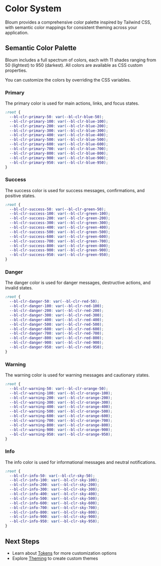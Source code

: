 
<Meta title="Documentation/Colors" />

# Color System

Bloum provides a comprehensive color palette inspired by Tailwind CSS, with semantic color mappings for consistent theming across your application.

## Semantic Color Palette

Bloum includes a full spectrum of colors, each with 11 shades ranging from 50 (lightest) to 950 (darkest). All colors are available as CSS custom properties.

You can customize the colors by overriding the CSS variables.

### Primary

The primary color is used for main actions, links, and focus states.

<Palette colorName="primary" />

```css
:root {
  --bl-clr-primary-50: var(--bl-clr-blue-50);
  --bl-clr-primary-100: var(--bl-clr-blue-100);
  --bl-clr-primary-200: var(--bl-clr-blue-200);
  --bl-clr-primary-300: var(--bl-clr-blue-300);
  --bl-clr-primary-400: var(--bl-clr-blue-400);
  --bl-clr-primary-500: var(--bl-clr-blue-500);
  --bl-clr-primary-600: var(--bl-clr-blue-600);
  --bl-clr-primary-700: var(--bl-clr-blue-700);
  --bl-clr-primary-800: var(--bl-clr-blue-800);
  --bl-clr-primary-900: var(--bl-clr-blue-900);
  --bl-clr-primary-950: var(--bl-clr-blue-950);
}
```

### Success

The success color is used for success messages, confirmations, and positive states.

<Palette colorName="success" />

```css
:root {
  --bl-clr-success-50: var(--bl-clr-green-50);
  --bl-clr-success-100: var(--bl-clr-green-100);
  --bl-clr-success-200: var(--bl-clr-green-200);
  --bl-clr-success-300: var(--bl-clr-green-300);
  --bl-clr-success-400: var(--bl-clr-green-400);
  --bl-clr-success-500: var(--bl-clr-green-500);
  --bl-clr-success-600: var(--bl-clr-green-600);
  --bl-clr-success-700: var(--bl-clr-green-700);
  --bl-clr-success-800: var(--bl-clr-green-800);
  --bl-clr-success-900: var(--bl-clr-green-900);
  --bl-clr-success-950: var(--bl-clr-green-950);
}
```

### Danger

The danger color is used for danger messages, destructive actions, and invalid states.

<Palette colorName="danger" />

```css
:root {
  --bl-clr-danger-50: var(--bl-clr-red-50);
  --bl-clr-danger-100: var(--bl-clr-red-100);
  --bl-clr-danger-200: var(--bl-clr-red-200);
  --bl-clr-danger-300: var(--bl-clr-red-300);
  --bl-clr-danger-400: var(--bl-clr-red-400);
  --bl-clr-danger-500: var(--bl-clr-red-500);
  --bl-clr-danger-600: var(--bl-clr-red-600);
  --bl-clr-danger-700: var(--bl-clr-red-700);
  --bl-clr-danger-800: var(--bl-clr-red-800);
  --bl-clr-danger-900: var(--bl-clr-red-900);
  --bl-clr-danger-950: var(--bl-clr-red-950);
}
```

### Warning

The warning color is used for warning messages and cautionary states.

<Palette colorName="warning" />

```css
:root {
  --bl-clr-warning-50: var(--bl-clr-orange-50);
  --bl-clr-warning-100: var(--bl-clr-orange-100);
  --bl-clr-warning-200: var(--bl-clr-orange-200);
  --bl-clr-warning-300: var(--bl-clr-orange-300);
  --bl-clr-warning-400: var(--bl-clr-orange-400);
  --bl-clr-warning-500: var(--bl-clr-orange-500);
  --bl-clr-warning-600: var(--bl-clr-orange-600);
  --bl-clr-warning-700: var(--bl-clr-orange-700);
  --bl-clr-warning-800: var(--bl-clr-orange-800);
  --bl-clr-warning-900: var(--bl-clr-orange-900);
  --bl-clr-warning-950: var(--bl-clr-orange-950);
}
```

### Info

The info color is used for informational messages and neutral notifications.

<Palette colorName="info" />

```css
:root {
  --bl-clr-info-50: var(--bl-clr-sky-50);
  --bl-clr-info-100: var(--bl-clr-sky-100);
  --bl-clr-info-200: var(--bl-clr-sky-200);
  --bl-clr-info-300: var(--bl-clr-sky-300);
  --bl-clr-info-400: var(--bl-clr-sky-400);
  --bl-clr-info-500: var(--bl-clr-sky-500);
  --bl-clr-info-600: var(--bl-clr-sky-600);
  --bl-clr-info-700: var(--bl-clr-sky-700);
  --bl-clr-info-800: var(--bl-clr-sky-800);
  --bl-clr-info-900: var(--bl-clr-sky-900);
  --bl-clr-info-950: var(--bl-clr-sky-950);
}
```

## Next Steps

- Learn about [Tokens](?path=/docs/documentation-tokens--docs) for more customization options
- Explore [Theming](?path=/docs/documentation-theming--docs) to create custom themes
